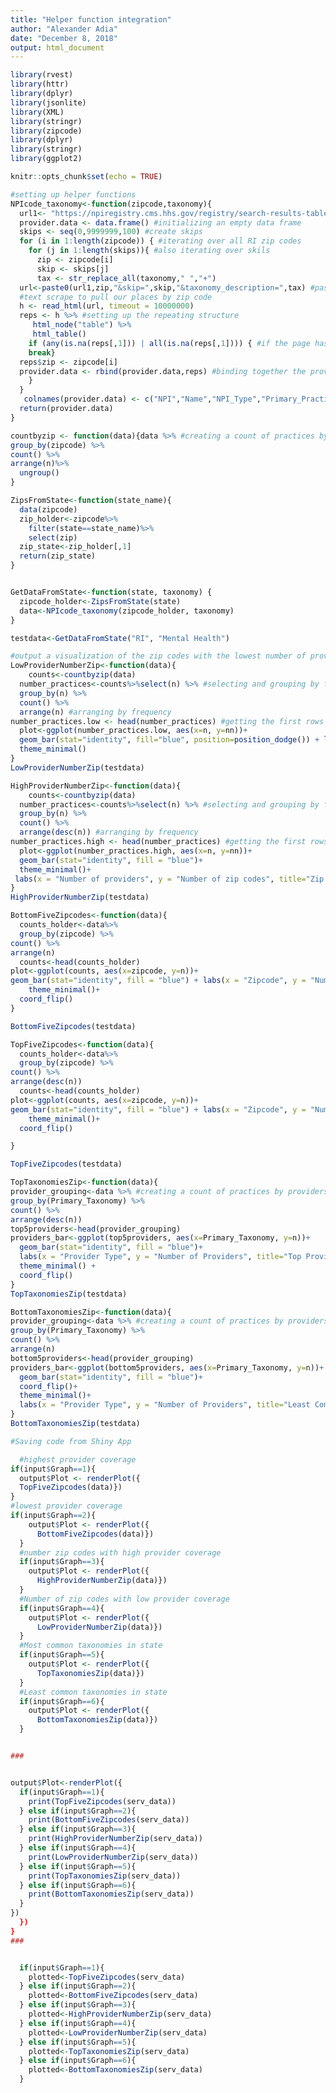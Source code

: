 ```yaml
---
title: "Helper function integration"
author: "Alexander Adia"
date: "December 8, 2018"
output: html_document
---
```

 
 
```r
library(rvest)
library(httr)
library(dplyr)
library(jsonlite)
library(XML)
library(stringr)
library(zipcode)
library(dplyr)
library(stringr)
library(ggplot2)
```

```r
knitr::opts_chunk$set(echo = TRUE)
```

```r
#setting up helper functions
NPIcode_taxonomy<-function(zipcode,taxonomy){
  url1<- "https://npiregistry.cms.hhs.gov/registry/search-results-table?addressType=ANY&postal_code=" #setting the url to scrape from
  provider.data <- data.frame() #initializing an empty data frame
  skips <- seq(0,9999999,100) #create skips
  for (i in 1:length(zipcode)) { #iterating over all RI zip codes
    for (j in 1:length(skips)){ #also iterating over skils
      zip <- zipcode[i]
      skip <- skips[j]
      tax <- str_replace_all(taxonomy," ","+")
  url<-paste0(url1,zip,"&skip=",skip,"&taxonomy_description=",tax) #pasting the url, with the rhode island zip code and including the skips
  #text scrape to pull our places by zip code
  h <- read_html(url, timeout = 10000000)
  reps <- h %>% #setting up the repeating structure
     html_node("table") %>%
     html_table()
    if (any(is.na(reps[,1])) | all(is.na(reps[,1]))) { #if the page has no physicians, move to next zip code
    break}
  reps$zip <- zipcode[i]
  provider.data <- rbind(provider.data,reps) #binding together the provider data and reps data
    }
  }
   colnames(provider.data) <- c("NPI","Name","NPI_Type","Primary_Practice_Address","Phone","Primary_Taxonomy","zipcode")
  return(provider.data)
}

countbyzip <- function(data){data %>% #creating a count of practices by zip code
group_by(zipcode) %>% 
count() %>%
arrange(n)%>%
  ungroup()
}

ZipsFromState<-function(state_name){
  data(zipcode)
  zip_holder<-zipcode%>%
    filter(state==state_name)%>%
    select(zip)
  zip_state<-zip_holder[,1]
  return(zip_state)
}



```


```r
GetDataFromState<-function(state, taxonomy) {
  zipcode_holder<-ZipsFromState(state)
  data<-NPIcode_taxonomy(zipcode_holder, taxonomy)
}

testdata<-GetDataFromState("RI", "Mental Health")
```



```r
#output a visualization of the zip codes with the lowest number of providers in a state (with at least one provider minimum in the zip code)
LowProviderNumberZip<-function(data){
    counts<-countbyzip(data)
  number_practices<-counts%>%select(n) %>% #selecting and grouping by frequency
  group_by(n) %>%
  count() %>%
  arrange(n) #arranging by frequency
number_practices.low <- head(number_practices) #getting the first rows of the number_pratices and desingnating them as low numbers of practices
  plot<-ggplot(number_practices.low, aes(x=n, y=nn))+
  geom_bar(stat="identity", fill="blue", position=position_dodge()) + labs(x = "Number of providers", y = "Number of zip codes", title="Zip codes with low numbers of providers")+
  theme_minimal()
}
LowProviderNumberZip(testdata)

```  


```r
HighProviderNumberZip<-function(data){
    counts<-countbyzip(data)
  number_practices<-counts%>%select(n) %>% #selecting and grouping by frequency
  group_by(n) %>%
  count() %>%
  arrange(desc(n)) #arranging by frequency
number_practices.high <- head(number_practices) #getting the first rows of the number_pratices and desingnating them as low numbers of practices
  plot<-ggplot(number_practices.high, aes(x=n, y=nn))+
  geom_bar(stat="identity", fill = "blue")+
  theme_minimal()+
 labs(x = "Number of providers", y = "Number of zip codes", title="Zip codes with high numbers of providers")
}
HighProviderNumberZip(testdata)

```

```r
BottomFiveZipcodes<-function(data){
  counts_holder<-data%>%
  group_by(zipcode) %>% 
count() %>%
arrange(n) 
  counts<-head(counts_holder)
plot<-ggplot(counts, aes(x=zipcode, y=n))+
geom_bar(stat="identity", fill = "blue") + labs(x = "Zipcode", y = "Number of providers", title="Bottom five zip codes by provider number")+
    theme_minimal()+
  coord_flip()
}

BottomFiveZipcodes(testdata)
```

```r
TopFiveZipcodes<-function(data){
  counts_holder<-data%>%
  group_by(zipcode) %>% 
count() %>%
arrange(desc(n)) 
  counts<-head(counts_holder)
plot<-ggplot(counts, aes(x=zipcode, y=n))+
geom_bar(stat="identity", fill = "blue") + labs(x = "Zipcode", y = "Number of providers", title= "Top five zip codes by provider number")+
    theme_minimal()+ 
  coord_flip()

}

TopFiveZipcodes(testdata)
```

```r
TopTaxonomiesZip<-function(data){
provider_grouping<-data %>% #creating a count of practices by providers
group_by(Primary_Taxonomy) %>% 
count() %>%
arrange(desc(n))
top5providers<-head(provider_grouping)
providers_bar<-ggplot(top5providers, aes(x=Primary_Taxonomy, y=n))+
  geom_bar(stat="identity", fill = "blue")+
  labs(x = "Provider Type", y = "Number of Providers", title="Top Provider Type in the Taxonomy")+
  theme_minimal() + 
  coord_flip()
}    
TopTaxonomiesZip(testdata)
```

```r
BottomTaxonomiesZip<-function(data){
provider_grouping<-data %>% #creating a count of practices by providers
group_by(Primary_Taxonomy) %>% 
count() %>%
arrange(n)
bottom5providers<-head(provider_grouping)
providers_bar<-ggplot(bottom5providers, aes(x=Primary_Taxonomy, y=n))+
  geom_bar(stat="identity", fill = "blue")+
  coord_flip()+
  theme_minimal()+
  labs(x = "Provider Type", y = "Number of Providers", title="Least Common Provider Type in the Taxonomy")
}
BottomTaxonomiesZip(testdata)
```


```r
#Saving code from Shiny App

  #highest provider coverage
if(input$Graph==1){
  output$Plot <- renderPlot({
  TopFiveZipcodes(data)})
}
#lowest provider coverage
if(input$Graph==2){
    output$Plot <- renderPlot({
      BottomFiveZipcodes(data)})
  }  
  #number zip codes with high provider coverage
  if(input$Graph==3){
    output$Plot <- renderPlot({
      HighProviderNumberZip(data)})
  }
  #Number of zip codes with low provider coverage
  if(input$Graph==4){
    output$Plot <- renderPlot({
      LowProviderNumberZip(data)})
  }
  #Most common taxonomies in state
  if(input$Graph==5){
    output$Plot <- renderPlot({
      TopTaxonomiesZip(data)})
  }
  #Least common taxonomies in state
  if(input$Graph==6){
    output$Plot <- renderPlot({
      BottomTaxonomiesZip(data)})
  }


###


output$Plot<-renderPlot({
  if(input$Graph==1){
    print(TopFiveZipcodes(serv_data))
  } else if(input$Graph==2){
    print(BottomFiveZipcodes(serv_data))
  } else if(input$Graph==3){
    print(HighProviderNumberZip(serv_data))
  } else if(input$Graph==4){
    print(LowProviderNumberZip(serv_data))
  } else if(input$Graph==5){
    print(TopTaxonomiesZip(serv_data))
  } else if(input$Graph==6){
    print(BottomTaxonomiesZip(serv_data))
  }
})
  })
}
###


  if(input$Graph==1){
    plotted<-TopFiveZipcodes(serv_data)
  } else if(input$Graph==2){
    plotted<-BottomFiveZipcodes(serv_data)
  } else if(input$Graph==3){
    plotted<-HighProviderNumberZip(serv_data)
  } else if(input$Graph==4){
    plotted<-LowProviderNumberZip(serv_data)
  } else if(input$Graph==5){
    plotted<-TopTaxonomiesZip(serv_data)
  } else if(input$Graph==6){
    plotted<-BottomTaxonomiesZip(serv_data)
  }

```

